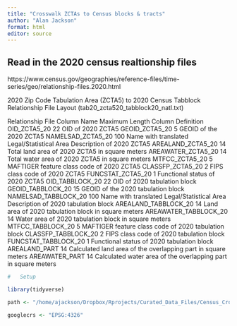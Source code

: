 ```yaml
---
title: "Crosswalk ZCTAs to Census blocks & tracts"
author: "Alan Jackson"
format: html
editor: source
---
```


##    Read in the 2020 census realtionship files

https://www.census.gov/geographies/reference-files/time-series/geo/relationship-files.2020.html


2020 Zip Code Tabulation Area (ZCTA5) to 2020 Census Tabblock Relationship File Layout (tab20_zcta520_tabblock20_natl.txt)

Relationship File Column Name 	Maximum Length 	Column Definition
OID_ZCTA5_20 	22 	OID of 2020 ZCTA5
GEOID_ZCTA5_20 	5 	GEOID of the 2020 ZCTA5
NAMELSAD_ZCTA5_20 	100 	Name with translated Legal/Statistical Area Description of 2020 ZCTA5
AREALAND_ZCTA5_20 	14 	Total land area of 2020 ZCTA5 in square meters
AREAWATER_ZCTA5_20 	14 	Total water area of 2020 ZCTA5 in square meters
MTFCC_ZCTA5_20 	5 	MAFTIGER feature class code of 2020 ZCTA5
CLASSFP_ZCTA5_20 	2 	FIPS class code of 2020 ZCTA5
FUNCSTAT_ZCTA5_20 	1 	Functional status of 2020 ZCTA5
OID_TABBLOCK_20 	22 	OID of 2020 tabulation block
GEOID_TABBLOCK_20 	15 	GEOID of the 2020 tabulation block
NAMELSAD_TABBLOCK_20 	100 	Name with translated Legal/Statistical Area Description of 2020 tabulation block
AREALAND_TABBLOCK_20 	14 	Land area of 2020 tabulation block in square meters
AREAWATER_TABBLOCK_20 	14 	Water area of 2020 tabulation block in square meters
MTFCC_TABBLOCK_20 	5 	MAFTIGER feature class code of 2020 tabulation block
CLASSFP_TABBLOCK_20 	2 	FIPS class code of 2020 tabulation block
FUNCSTAT_TABBLOCK_20 	1 	Functional status of 2020 tabulation block
AREALAND_PART 	14 	Calculated land area of the overlapping part in square meters
AREAWATER_PART 	14 	Calculated water area of the overlapping part in square meters

```r
#   Setup

library(tidyverse)

path <- "/home/ajackson/Dropbox/Rprojects/Curated_Data_Files/Census_Crosswalks/"

googlecrs <- "EPSG:4326"

```










